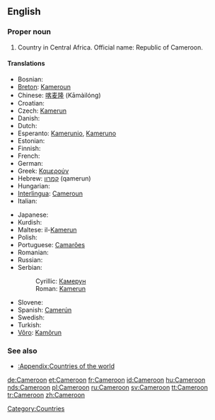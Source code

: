 ==English==
{{wikipedia}}

===Proper noun===
{{en-proper noun}}

# Country in Central Africa. Official name: Republic of Cameroon.

====Translations====
{{top}}
*Bosnian: {{t-|bs|Kamerun|m}}
*[[Breton]]: [[Kameroun]]
*Chinese: [[喀麦隆]] (Kāmàilóng)
*Croatian: {{t-|hr|Kamerun|m}}
* Czech: [[Kamerun]] {{m}}
* Danish: {{t-|da|Cameroun}}
* Dutch: {{t-|nl|Kameroen}}
*Esperanto: [[Kamerunio]], [[Kameruno]]
* Estonian: {{t+|et|Kamerun}}
* Finnish: {{t+|fi|Kamerun}}
* French: {{t+|fr|Cameroun|m}}
* German: {{t+|de|Kamerun}}
*Greek: [[Καμερούν]]
*Hebrew: [[קמרון]] (qamerun)
* Hungarian: {{t+|hu|Kamerun}}
*[[Interlingua]]: [[Cameroun]]
* Italian: {{t-|it|Camerun}}
{{mid}}
* Japanese: {{t-|ja|カメルーン|tr=Kamerūn|sc=Jpan}}
*Kurdish: {{KUchar|[[کامیرۆن]]}}
*Maltese: il-[[Kamerun]]
* Polish: {{t+|pl|Kamerun}}
*Portuguese: [[Camarões]]
* Romanian: {{t-|ro|Camerun|n}}
* Russian: {{t+|ru|Камерун|sc=Cyrl}}
*Serbian:
*:Cyrillic: [[Камерун]] {{m}}
*:Roman: [[Kamerun]] {{m}}
* Slovene: {{t+|sl|Kamerun|m}}
*Spanish: [[Camerún]]
* Swedish: {{t+|sv|Kamerun}}
* Turkish: {{t+|tr|Kamerun}}
*[[Võro]]: [[Kamõrun]]
{{bottom}}

===See also===
*[[:Appendix:Countries of the world]]

[[Category:Countries]]

[[de:Cameroon]]
[[et:Cameroon]]
[[fr:Cameroon]]
[[id:Cameroon]]
[[hu:Cameroon]]
[[nds:Cameroon]]
[[pl:Cameroon]]
[[ru:Cameroon]]
[[sv:Cameroon]]
[[tt:Cameroon]]
[[tr:Cameroon]]
[[zh:Cameroon]]